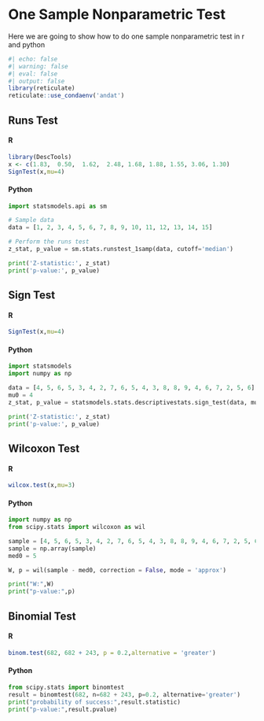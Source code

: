 
# One Sample Nonparametric Test

Here we are going to show how to do one sample nonparametric test in r and python
```{r}
#| echo: false
#| warning: false
#| eval: false
#| output: false
library(reticulate)
reticulate::use_condaenv('andat')

```

## Runs Test
::: {.panel-tabset}

#### R
```{r}
library(DescTools)
x <- c(1.83,  0.50,  1.62,  2.48, 1.68, 1.88, 1.55, 3.06, 1.30)
SignTest(x,mu=4)

```


#### Python
```{python}
import statsmodels.api as sm

# Sample data
data = [1, 2, 3, 4, 5, 6, 7, 8, 9, 10, 11, 12, 13, 14, 15]

# Perform the runs test
z_stat, p_value = sm.stats.runstest_1samp(data, cutoff='median')

print('Z-statistic:', z_stat)
print('p-value:', p_value)

```

:::



## Sign Test

::: {.panel-tabset}
#### R
```{r}
SignTest(x,mu=4)
```

#### Python
```{python}
import statsmodels
import numpy as np

data = [4, 5, 6, 5, 3, 4, 2, 7, 6, 5, 4, 3, 8, 8, 9, 4, 6, 7, 2, 5, 6]
mu0 = 4
z_stat, p_value = statsmodels.stats.descriptivestats.sign_test(data, mu0)

print('Z-statistic:', z_stat)
print('p-value:', p_value)

```

:::



## Wilcoxon Test

::: {.panel-tabset}
#### R
```{r}
wilcox.test(x,mu=3)
```

#### Python
```{python}
import numpy as np
from scipy.stats import wilcoxon as wil

sample = [4, 5, 6, 5, 3, 4, 2, 7, 6, 5, 4, 3, 8, 8, 9, 4, 6, 7, 2, 5, 6]
sample = np.array(sample)
med0 = 5

W, p = wil(sample - med0, correction = False, mode = 'approx')

print("W:",W)
print("p-value:",p)
```
:::

## Binomial Test

::: {.panel-tabset}

#### R
```{r}
binom.test(682, 682 + 243, p = 0.2,alternative = 'greater')
```
#### Python
```{python}
from scipy.stats import binomtest
result = binomtest(682, n=682 + 243, p=0.2, alternative='greater')
print("probability of success:",result.statistic)
print("p-value:",result.pvalue)
```

:::